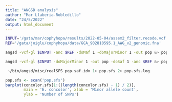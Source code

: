 ```yaml
---
title: "ANGSD analysis"
author: "Mar Llaberia-Robledillo"
date: "24/5/2022"
output: html_document
---
```


```bash
INPUT='/gata/mar/cophyhopa/results/2022-05-04/assem2_filter.recode.vcf'
REF='/gata/joiglu/cophyhopa/data/GCA_902810595.1_AWG_v2_genomic.fna'

angsd -vcf-gl $INPUT -anc $REF -doMaf 1 -doMajorMinor 1 -out pop &> pop.mafs.log


```



```bash

angsd -vcf-gl $INPUT -doMajorMinor 1 -out pop -doSaf 1 -anc $REF &> pop.saf.idx.log

 ~/bin/angsd/misc/realSFS pop.saf.idx 1> pop.sfs 2> pop.sfs.log

```

```r

pop.sfs <- scan('pop.sfs')
barplot(concolor.sfs[1:((length(concolor.sfs) - 1) / 2)],
        main = 'E. concolor', xlab = 'Minor allele count',
        ylab = 'Number of SNPs')

```

